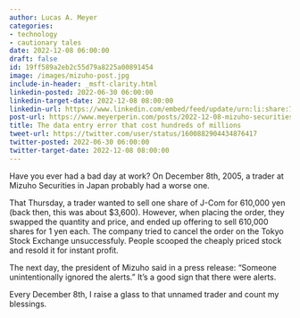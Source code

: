 ```yaml
---
author: Lucas A. Meyer
categories:
- technology
- cautionary tales
date: 2022-12-08 06:00:00
draft: false
id: 19ff589a2eb2c55d79a8225a00891454
image: /images/mizuho-post.jpg
include-in-header: _msft-clarity.html
linkedin-posted: 2022-06-30 06:00:00
linkedin-target-date: 2022-12-08 08:00:00
linkedin-url: https://www.linkedin.com/embed/feed/update/urn:li:share:7006648606996783104
post-url: https://www.meyerperin.com/posts/2022-12-08-mizuho-securities.html
title: The data entry error that cost hundreds of millions
tweet-url: https://twitter.com/user/status/1600882904434876417
twitter-posted: 2022-06-30 06:00:00
twitter-target-date: 2022-12-08 08:00:00
---
```


Have you ever had a bad day at work? On December 8th, 2005, a trader at Mizuho Securities in Japan probably had a worse one.

That Thursday, a trader wanted to sell one share of J-Com for 610,000 yen (back then, this was about $3,600). However, when placing the order, they swapped the quantity and price, and ended up offering to sell 610,000 shares for 1 yen each. The company tried to cancel the order on the Tokyo Stock Exchange unsuccessfuly. People scooped the cheaply priced stock and resold it for instant profit.

The next day, the president of Mizuho said in a press release: "Someone unintentionally ignored the alerts." It's a good sign that there were alerts.

Every December 8th, I raise a glass to that unnamed trader and count my blessings.